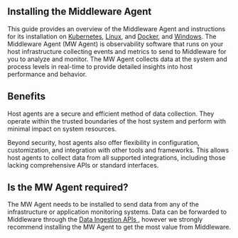 ## Installing the Middleware Agent

This guide provides an overview of the Middleware Agent and instructions for its installation on [Kubernetes](/agent-installation/kubernetes), [Linux](/agent-installation/linux), and [Docker](/agent-installation/docker), and [Windows](/agent-installation/windows).
The Middleware Agent (MW Agent) is observability software that runs on your host infrastructure collecting events and metrics to send to Middleware for you to analyze and monitor. The MW Agent collects data at the system and process levels in real-time to provide detailed insights into host performance and behavior. 


## Benefits
Host agents are a secure and efficient method of data collection. They operate within the trusted boundaries of the host system and perform with minimal impact on system resources.

Beyond security, host agents also offer flexibility in configuration, customization, and integration with other tools and frameworks. This allows host agents to collect data from all supported integrations, including those lacking comprehensive APIs or standard interfaces. 

## Is the MW Agent required?
The MW Agent needs to be installed to send data from any of the infrastructure or application monitoring systems. Data can be forwarded to Middleware through the <a href="https://docs.middleware.io/docs/data-ingestion-apis/opentelemetry-metrics"> Data Ingestion APIs </a>, however we strongly recommend installing the MW Agent to get the most value from Middleware.
